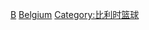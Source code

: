 {{Commonscat|Basketball players from Belgium}}

[[Category:比利时运动员|B]]
[[Category:各國籃球運動員|Belgium]]
[[Category:比利时篮球|Category:比利时篮球]]